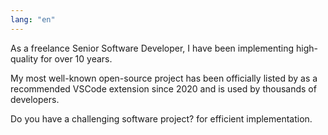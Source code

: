 ```yaml
---
lang: "en"
---
```


As a freelance Senior Software Developer, I have been implementing high-quality <Link name="projects" link="https://cv.teufel-it.de" /> for over 10 years.

My most well-known open-source project <Link name="Jest-Runner" link="https://marketplace.visualstudio.com/items?itemName=firsttris.vscode-jest-runner" /> has been officially listed by <Link name="NX" link="https://nx.dev/" /> as a recommended VSCode extension since 2020 and is used by thousands of developers.

Do you have a challenging software project? <Link name="Contact me" link="mailto:info@teufel-it.de" /> for efficient implementation.